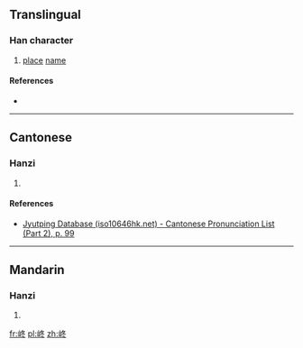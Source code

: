 ==Translingual==

===Han character===
{{Han char|rn=46|rad=山|as=05|sn=8|four=|canj=UHEY|ids=⿰山冬}}

# [[place]] [[name]]

====References====
* {{Han ref|kx=0310.071|hdz=10768.100|uh=5CC2|ud=23746}}

----

==Cantonese==

===Hanzi===
{{yue-hanzi|jyut=[[tung4]]|y=tung4}}

# {{defn|lang=yue|sort=山05}}

====References====
* [http://www.iso10646hk.net/jp/document/download.jsp Jyutping Database (iso10646hk.net) - Cantonese Pronunciation List (Part 2), p. 99]

----

==Mandarin==

===Hanzi===
{{cmn-hanzi|pin=[[tóng]] ([[tong2]])|wg=t'ung<sup>2</sup>}}

# {{defn|lang=cmn|sort=山05}}

[[fr:峂]]
[[pl:峂]]
[[zh:峂]]